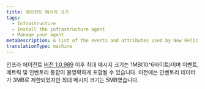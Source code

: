 ```yaml
---
title: 에이전트 메시지 크기
tags:
  - Infrastructure
  - Install the infrastructure agent
  - Manage your agent
metaDescription: A list of the events and attributes used by New Relic's infrastructure agent to collect and store your host data.
translationType: machine
---
```


인프라 에이전트 [버전 1.0.989](/docs/release-notes/infrastructure-release-notes/infrastructure-agent-release-notes) 이후 최대 메시지 크기는 1MB(10^6바이트)이며 이벤트, 메트릭 및 인벤토리 통합이 불명확하게 포함될 수 있습니다. 이전에는 인벤토리 데이터가 3MB로 제한되었지만 최대 메시지 크기는 5MB였습니다.